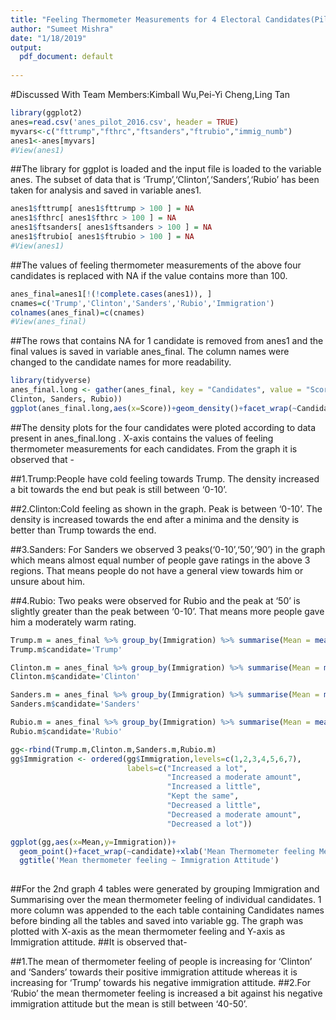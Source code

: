 ```yaml
---
title: "Feeling Thermometer Measurements for 4 Electoral Candidates(Pilot Study 2016)"
author: "Sumeet Mishra"
date: "1/18/2019"
output:
  pdf_document: default
 
---
```

#Discussed With Team Members:Kimball Wu,Pei-Yi Cheng,Ling Tan

```r
library(ggplot2)
anes=read.csv('anes_pilot_2016.csv', header = TRUE)
myvars<-c("fttrump","fthrc","ftsanders","ftrubio","immig_numb")
anes1<-anes[myvars]
#View(anes1)
```

##The library for ggplot is loaded and the input file is loaded to the variable anes. The subset of data that is 'Trump','Clinton','Sanders','Rubio' has been taken for analysis and saved in variable anes1. 

```r
anes1$fttrump[ anes1$fttrump > 100 ] = NA
anes1$fthrc[ anes1$fthrc > 100 ] = NA
anes1$ftsanders[ anes1$ftsanders > 100 ] = NA
anes1$ftrubio[ anes1$ftrubio > 100 ] = NA
#View(anes1)
```

##The values of feeling thermometer measurements of the above four candidates is replaced with NA if the value contains more than 100.

```r
anes_final=anes1[!(!complete.cases(anes1)), ]
cnames=c('Trump','Clinton','Sanders','Rubio','Immigration')
colnames(anes_final)=c(cnames)
#View(anes_final)
```

##The rows that contains NA for 1 candidate is removed from anes1 and the final values is saved in variable anes_final. The column names were changed to the candidate names for more readability.

```r
library(tidyverse)
anes_final.long <- gather(anes_final, key = "Candidates", value = "Score", c(Trump,
Clinton, Sanders, Rubio))
ggplot(anes_final.long,aes(x=Score))+geom_density()+facet_wrap(~Candidates)+xlab('Thermometer feeling Measurements')+ggtitle('Density plot of Thermometer feeling Measurements for 4 Presidential Candidates')
```

##The density plots for the four candidates were ploted according to data present in anes_final.long . X-axis contains the values of feeling thermometer measurements for each candidates. From the graph it is observed that -

##1.Trump:People have cold feeling towards Trump. The density increased a bit towards the end but peak is still between '0-10'.

##2.Clinton:Cold feeling as shown in the graph. Peak is between '0-10'. The density is increased towards the end after a minima and the density is better than Trump towards the end. 

##3.Sanders: For Sanders we observed 3 peaks('0-10','50','90') in the graph which means almost equal number of people gave ratings in the above 3 regions. That means people do not have a general view towards him or unsure about him.

##4.Rubio: Two peaks were observed for Rubio and the peak at '50' is slightly greater than the peak between '0-10'. That means more people gave him a moderately warm rating. 

```r
Trump.m = anes_final %>% group_by(Immigration) %>% summarise(Mean = mean(Trump))
Trump.m$candidate='Trump'

Clinton.m = anes_final %>% group_by(Immigration) %>% summarise(Mean = mean(Clinton))
Clinton.m$candidate='Clinton'

Sanders.m = anes_final %>% group_by(Immigration) %>% summarise(Mean = mean(Sanders))
Sanders.m$candidate='Sanders'

Rubio.m = anes_final %>% group_by(Immigration) %>% summarise(Mean = mean(Rubio))
Rubio.m$candidate='Rubio'

gg<-rbind(Trump.m,Clinton.m,Sanders.m,Rubio.m)
gg$Immigration <- ordered(gg$Immigration,levels=c(1,2,3,4,5,6,7),
                          labels=c("Increased a lot",
                                   "Increased a moderate amount",
                                   "Increased a little",
                                   "Kept the same",
                                   "Decreased a little",
                                   "Decreased a moderate amount",
                                   "Decreased a lot")) 

ggplot(gg,aes(x=Mean,y=Immigration))+
  geom_point()+facet_wrap(~candidate)+xlab('Mean Thermometer feeling Measurements')+
  ggtitle('Mean thermometer feeling ~ Immigration Attitude')
  
```

##For the 2nd graph 4 tables were generated by grouping Immigration and Summarising over the mean thermometer feeling of individual candidates. 1 more column was appended to the each table containing Candidates names before binding all the tables and saved into variable gg. The graph was plotted with X-axis as the mean thermometer feeling and Y-axis as Immigration attitude.
##It is observed that-

##1.The mean of thermometer feeling of people is increasing for 'Clinton' and 'Sanders' towards their positive immigration attitude whereas it is increasing for 'Trump' towards his negative immigration attitude. 
##2.For 'Rubio' the mean thermometer feeling is increased a bit against his negative immigration attitude but the mean is still between '40-50'.  




